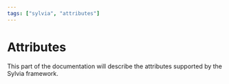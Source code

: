```yaml
---
tags: ["sylvia", "attributes"]
---
```


# Attributes

This part of the documentation will describe the attributes supported by the Sylvia framework.
